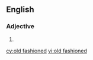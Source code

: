 ==English==

===Adjective===
{{en-adj|head=[[old]] [[fashioned]]}}

# {{alternative spelling of|old-fashioned}}

[[cy:old fashioned]]
[[vi:old fashioned]]